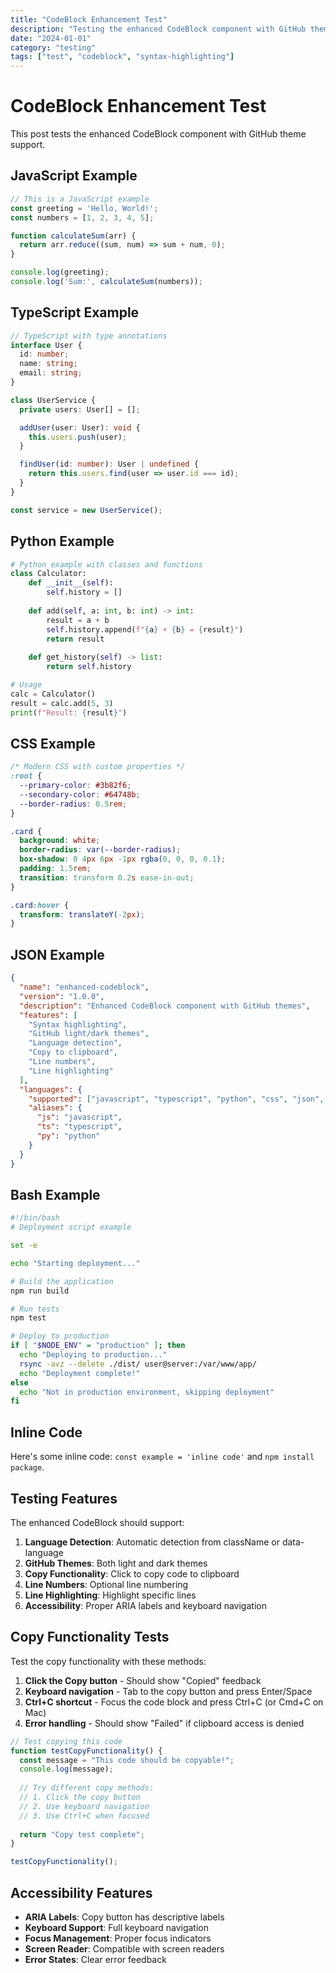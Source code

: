 ```yaml
---
title: "CodeBlock Enhancement Test"
description: "Testing the enhanced CodeBlock component with GitHub themes"
date: "2024-01-01"
category: "testing"
tags: ["test", "codeblock", "syntax-highlighting"]
---
```


# CodeBlock Enhancement Test

This post tests the enhanced CodeBlock component with GitHub theme support.

## JavaScript Example

```javascript
// This is a JavaScript example
const greeting = 'Hello, World!';
const numbers = [1, 2, 3, 4, 5];

function calculateSum(arr) {
  return arr.reduce((sum, num) => sum + num, 0);
}

console.log(greeting);
console.log('Sum:', calculateSum(numbers));
```

## TypeScript Example

```typescript
// TypeScript with type annotations
interface User {
  id: number;
  name: string;
  email: string;
}

class UserService {
  private users: User[] = [];

  addUser(user: User): void {
    this.users.push(user);
  }

  findUser(id: number): User | undefined {
    return this.users.find(user => user.id === id);
  }
}

const service = new UserService();
```

## Python Example

```python
# Python example with classes and functions
class Calculator:
    def __init__(self):
        self.history = []
    
    def add(self, a: int, b: int) -> int:
        result = a + b
        self.history.append(f"{a} + {b} = {result}")
        return result
    
    def get_history(self) -> list:
        return self.history

# Usage
calc = Calculator()
result = calc.add(5, 3)
print(f"Result: {result}")
```

## CSS Example

```css
/* Modern CSS with custom properties */
:root {
  --primary-color: #3b82f6;
  --secondary-color: #64748b;
  --border-radius: 0.5rem;
}

.card {
  background: white;
  border-radius: var(--border-radius);
  box-shadow: 0 4px 6px -1px rgba(0, 0, 0, 0.1);
  padding: 1.5rem;
  transition: transform 0.2s ease-in-out;
}

.card:hover {
  transform: translateY(-2px);
}
```

## JSON Example

```json
{
  "name": "enhanced-codeblock",
  "version": "1.0.0",
  "description": "Enhanced CodeBlock component with GitHub themes",
  "features": [
    "Syntax highlighting",
    "GitHub light/dark themes",
    "Language detection",
    "Copy to clipboard",
    "Line numbers",
    "Line highlighting"
  ],
  "languages": {
    "supported": ["javascript", "typescript", "python", "css", "json", "bash"],
    "aliases": {
      "js": "javascript",
      "ts": "typescript",
      "py": "python"
    }
  }
}
```

## Bash Example

```bash
#!/bin/bash
# Deployment script example

set -e

echo "Starting deployment..."

# Build the application
npm run build

# Run tests
npm test

# Deploy to production
if [ "$NODE_ENV" = "production" ]; then
  echo "Deploying to production..."
  rsync -avz --delete ./dist/ user@server:/var/www/app/
  echo "Deployment complete!"
else
  echo "Not in production environment, skipping deployment"
fi
```

## Inline Code

Here's some inline code: `const example = 'inline code'` and `npm install package`.

## Testing Features

The enhanced CodeBlock should support:

1. **Language Detection**: Automatic detection from className or data-language
2. **GitHub Themes**: Both light and dark themes
3. **Copy Functionality**: Click to copy code to clipboard
4. **Line Numbers**: Optional line numbering
5. **Line Highlighting**: Highlight specific lines
6. **Accessibility**: Proper ARIA labels and keyboard navigation

## Copy Functionality Tests

Test the copy functionality with these methods:

1. **Click the Copy button** - Should show "Copied" feedback
2. **Keyboard navigation** - Tab to the copy button and press Enter/Space
3. **Ctrl+C shortcut** - Focus the code block and press Ctrl+C (or Cmd+C on Mac)
4. **Error handling** - Should show "Failed" if clipboard access is denied

```javascript
// Test copying this code
function testCopyFunctionality() {
  const message = "This code should be copyable!";
  console.log(message);
  
  // Try different copy methods:
  // 1. Click the copy button
  // 2. Use keyboard navigation
  // 3. Use Ctrl+C when focused
  
  return "Copy test complete";
}

testCopyFunctionality();
```

## Accessibility Features

- **ARIA Labels**: Copy button has descriptive labels
- **Keyboard Support**: Full keyboard navigation
- **Focus Management**: Proper focus indicators
- **Screen Reader**: Compatible with screen readers
- **Error States**: Clear error feedback